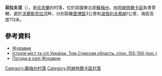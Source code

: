{{coord|50|14|44|N|34|45|40|E|scale:100000_region:UA|display=title}}

'''茹拉夫涅'''（{{lang-uk|Журавне}}），是[[烏克蘭|烏克蘭]]的村落，位於該國東北部[[蘇梅州|蘇梅州]]，由[[阿赫特爾卡區|阿赫特爾卡區]]負責管轄，處於[[沃爾斯克拉河|沃爾斯克拉河]]畔，分別距離[[里博堅|里博堅]]3公里和[[波佩利夫希納|波佩利夫希納]]1公里，海拔高度113米。

==參考資料==
*[http://w1.c1.rada.gov.ua/pls/z7502/A005?rdat1=02.02.2010&rf7571=29749 Журавне]{{dead link|date=2018年4月 |bot=InternetArchiveBot |fix-attempted=yes }}
* [https://web.archive.org/web/20120619152623/http://www.igsu.org.ua/Sumskaja.obl/Ahtyrskij.rajon/CZernetczina.html Історія міст та сіл України. Том Сумская область. стор. 155-156 (рос.)]
* [http://weather.in.ua/ua/symskaja/7975 Погода в селі Журавне] {{Wayback|url=http://weather.in.ua/ua/symskaja/7975 |date=20200805200448 }}

{{DEFAULTSORT:Журавне}}
[[Category:蘇梅州村落|Category:蘇梅州村落]]
[[Category:阿赫特爾卡區村落|Category:阿赫特爾卡區村落]]


{{Sumy-geo-stub}}